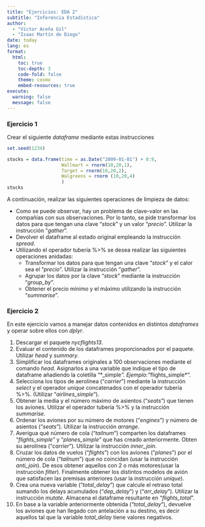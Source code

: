 ```yaml
---
title: "Ejercicios: EDA 2"
subtitle: "Inferencia Estadística"
author: 
  - "Víctor Aceña Gil"
  - "Isaac Martín de Diego"
date: today
lang: es
format: 
  html:
    toc: true
    toc-depth: 3
    code-fold: false
    theme: cosmo
    embed-resources: true
execute:
  warning: false
  message: false
---
```


### Ejercicio 1

Crear el siguiente *dataframe* mediante estas instrucciones

```r
set.seed(1234)

stocks = data.frame(time = as.Date("2009-01-01") + 0:9,
                    Wallmart = rnorm(10,20,1),
                    Target = rnorm(10,20,2),
                    Walgreens = rnorm (10,20,4)
                    )
stocks
```

A continuación, realizar las siguientes operaciones de limpieza de datos:

* Como se puede observar, hay un problema de clave-valor en las compañías con sus observaciones. Por lo tanto, se pide transformar los datos para que tengan una clave "*stock*" y un valor "*precio*". Utilizar la instrucción "*gather*".
* Devolver el dataframe al estado original empleando la instrucción *spread*.
* Utilizando el operador tubería %>% se desea realizar las siguientes operaciones anidadas:
    + Transformar los datos para que tengan una clave "*stock*" y el calor sea el "*precio*". Utilizar la instrucción "*gather*".
    + Agrupar los datos por la clave "*stock*" mediante la instrucción "*group_by*".
    + Obtener el precio mínimo y el máximo utilizando la instrucción "*summarise*".

### Ejercicio 2

En este ejercicio vamos a manejar datos contenidos en distintos *dataframes* y operar sobre ellos con *dplyr*.

1. Descargar el paquete *nycflights13*.
2. Evaluar el contenido de los dataframes proporcionados por el paquete. Utilizar *head* y *summary*.
3. Simplificar los dataframes originales a 100 observaciones mediante el comando *head*. Asignarlos a una variable que indique el tipo de dataframe añadiendo la coletilla "*_simple*". Ejemplo: "*flights_simple*".
4. Selecciona los tipos de aerolínea ("*carrier*") mediante la instrucción *select* y el operador *unique* concatenados con el operador tubería %>%. (Utilizar "*airlines_simple*").
5. Obtener la media y el número máximo de asientos ("*seats*") que tienen los aviones. Utilizar el operador tubería %>% y la instrucción *summarise*.
6. Ordenar los aviones por su número de motores ("*engines*") y número de asientos ("*seats*"). Utilizar la instrucción *arrange*.
7. Averigua qué número de cola ("*tailnum*") comparten los dataframes "*flights_simple*" y "*planes_simple*" que has creado anteriormente. Obten su aerolínea ("*carrier*"). Utilizar la instrucción *inner_join*.
8. Cruzar los datos de vuelos ("*flights*") con los aviones ("*planes*") por el número de cola ("*tailnum*") que no coincidan (usar la instrucción *anti_join*). De esos obtener aquellos 
con 2 o más motores(usar  la  instrucción  *filter*). Finalmente  obtener  los  distintos modelos de avión que satisfacen las premisas anteriores (usar la instrucción *unique*). 
9. Crea una nueva variable ("*total_delay*") que calcule el retraso total sumando los delays acumulados ("*dep_delay*") y ("*arr_delay*").  Utilizar la instrucción *mutate*. Almacena el dataframe resultante en "*flights_total*".
10. En base a la variable anteriormente obtenida ("*total_delay*"), devuelve los aviones que han llegado con antelación a su destino, es 
decir aquellos tal que la variable *total_delay* tiene valores negativos.